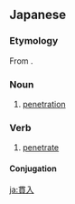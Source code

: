 ==Japanese==
{{ja-kanjitab|かん|にゅう|yomi=on}}

===Etymology===
From {{compound|ja|貫|入|tr1=kan|tr2=nyū|t1=to pierce; to penetrate|t2=to enter}}.

===Noun===
{{ja-noun|かんにゅう}}

# [[penetration]]

===Verb===
{{ja-verb-suru|かんにゅう}}

# [[penetrate]]

====Conjugation====
{{ja-suru|かんにゅう}}

[[ja:貫入]]